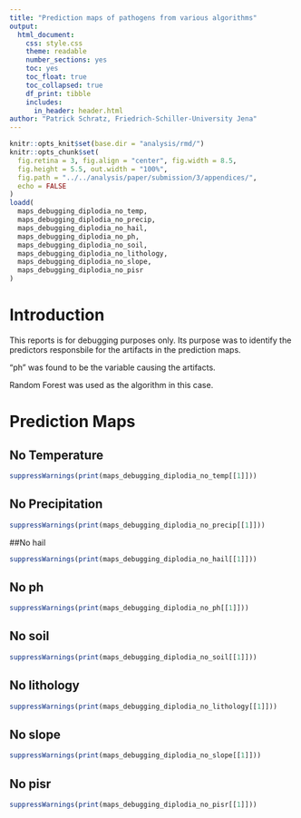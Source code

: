 ```yaml
---
title: "Prediction maps of pathogens from various algorithms"
output: 
  html_document: 
    css: style.css
    theme: readable
    number_sections: yes
    toc: yes
    toc_float: true
    toc_collapsed: true
    df_print: tibble
    includes:
      in_header: header.html
author: "Patrick Schratz, Friedrich-Schiller-University Jena"
---
```


```r
knitr::opts_knit$set(base.dir = "analysis/rmd/")
knitr::opts_chunk$set(
  fig.retina = 3, fig.align = "center", fig.width = 8.5,
  fig.height = 5.5, out.width = "100%",
  fig.path = "../../analysis/paper/submission/3/appendices/",
  echo = FALSE
)
loadd(
  maps_debugging_diplodia_no_temp,
  maps_debugging_diplodia_no_precip,
  maps_debugging_diplodia_no_hail,
  maps_debugging_diplodia_no_ph,
  maps_debugging_diplodia_no_soil,
  maps_debugging_diplodia_no_lithology,
  maps_debugging_diplodia_no_slope,
  maps_debugging_diplodia_no_pisr
)
```

# Introduction

This reports is for debugging purposes only.
Its purpose was to identify the predictors responsbile for the artifacts in the prediction maps.

"ph" was found to be the variable causing the artifacts.

Random Forest was used as the algorithm in this case.

# Prediction Maps {.tabset .tabset-fade}

## No Temperature

```r
suppressWarnings(print(maps_debugging_diplodia_no_temp[[1]]))
```

## No Precipitation

```r
suppressWarnings(print(maps_debugging_diplodia_no_precip[[1]]))
```

##No hail

```r
suppressWarnings(print(maps_debugging_diplodia_no_hail[[1]]))
```

## No ph

```r
suppressWarnings(print(maps_debugging_diplodia_no_ph[[1]]))
```

## No soil

```r
suppressWarnings(print(maps_debugging_diplodia_no_soil[[1]]))
```

## No lithology

```r
suppressWarnings(print(maps_debugging_diplodia_no_lithology[[1]]))
```

## No slope

```r
suppressWarnings(print(maps_debugging_diplodia_no_slope[[1]]))
```

## No pisr

```r
suppressWarnings(print(maps_debugging_diplodia_no_pisr[[1]]))
```
